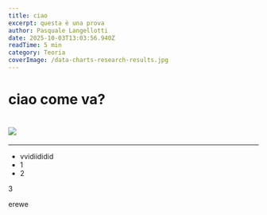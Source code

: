 ```yaml
---
title: ciao
excerpt: questa è una prova
author: Pasquale Langellotti
date: 2025-10-03T13:03:56.940Z
readTime: 5 min
category: Teoria
coverImage: /data-charts-research-results.jpg
---
```


# ciao come va?

# ![](/counseling-support-guidance-warm-colors.jpg)

***

* vvidiididid
* 1
* 2

3

erewe

#
